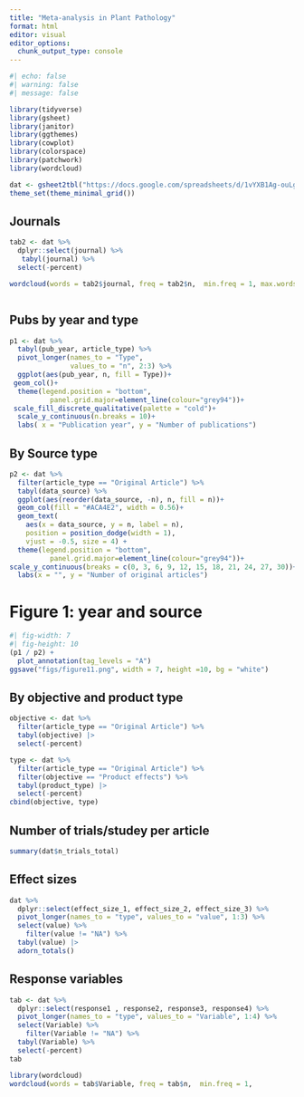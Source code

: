 ```yaml
---
title: "Meta-analysis in Plant Pathology"
format: html
editor: visual
editor_options: 
  chunk_output_type: console
---
```


```r
#| echo: false
#| warning: false
#| message: false

library(tidyverse)
library(gsheet)
library(janitor)
library(ggthemes)
library(cowplot)
library(colorspace)
library(patchwork)
library(wordcloud)
```

```r
dat <- gsheet2tbl("https://docs.google.com/spreadsheets/d/1vYXB1Ag-ouLgo9nLIelP1V0hz-ki0f7p-aOCAkmuxKI/edit#gid=1058316481")
theme_set(theme_minimal_grid())
```

## Journals

```r
tab2 <- dat %>% 
  dplyr::select(journal) %>% 
   tabyl(journal) %>% 
  select(-percent)

wordcloud(words = tab2$journal, freq = tab2$n,  min.freq = 1, max.words=200, random.order=FALSE, rot.per=0.25, colors=brewer.pal(8, "Dark2"))



```

## Pubs by year and type

```r
p1 <- dat %>% 
  tabyl(pub_year, article_type) %>% 
  pivot_longer(names_to = "Type", 
               values_to = "n", 2:3) %>% 
  ggplot(aes(pub_year, n, fill = Type))+
 geom_col()+
  theme(legend.position = "bottom",
          panel.grid.major=element_line(colour="grey94"))+
 scale_fill_discrete_qualitative(palette = "cold")+
  scale_y_continuous(n.breaks = 10)+
  labs( x = "Publication year", y = "Number of publications")

```

## By Source type

```r
p2 <- dat %>% 
  filter(article_type == "Original Article") %>% 
  tabyl(data_source) %>% 
  ggplot(aes(reorder(data_source, -n), n, fill = n))+
  geom_col(fill = "#ACA4E2", width = 0.56)+
  geom_text(
    aes(x = data_source, y = n, label = n),
    position = position_dodge(width = 1),
    vjust = -0.5, size = 4) + 
  theme(legend.position = "bottom",
          panel.grid.major=element_line(colour="grey94"))+
scale_y_continuous(breaks = c(0, 3, 6, 9, 12, 15, 18, 21, 24, 27, 30))+
  labs(x = "", y = "Number of original articles")


```

# Figure 1: year and source

```r
#| fig-width: 7
#| fig-height: 10
(p1 / p2) +
  plot_annotation(tag_levels = "A")
ggsave("figs/figure11.png", width = 7, height =10, bg = "white")
```

## By objective and product type

```r
objective <- dat %>% 
  filter(article_type == "Original Article") %>% 
  tabyl(objective) |> 
  select(-percent)

type <- dat %>% 
  filter(article_type == "Original Article") %>% 
  filter(objective == "Product effects") %>% 
  tabyl(product_type) |> 
  select(-percent)
cbind(objective, type)

```

## Number of trials/studey per article

```r

summary(dat$n_trials_total)
```

## Effect sizes

```r
dat %>% 
  dplyr::select(effect_size_1, effect_size_2, effect_size_3) %>% 
  pivot_longer(names_to = "type", values_to = "value", 1:3) %>% 
  select(value) %>%
    filter(value != "NA") %>% 
  tabyl(value) |> 
  adorn_totals()
```

## Response variables

```r
tab <- dat %>% 
  dplyr::select(response1 , response2, response3, response4) %>% 
  pivot_longer(names_to = "type", values_to = "Variable", 1:4) %>% 
  select(Variable) %>%
    filter(Variable != "NA") %>% 
  tabyl(Variable) %>% 
  select(-percent)
tab

library(wordcloud)
wordcloud(words = tab$Variable, freq = tab$n,  min.freq = 1,           max.words=200, random.order=FALSE, rot.per=0.25,            colors=brewer.pal(5, "Dark2"))


```
